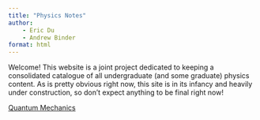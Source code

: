 ```yaml
---
title: "Physics Notes"
author:
    - Eric Du
    - Andrew Binder
format: html
---
```


Welcome! This website is a joint project dedicated to keeping a consolidated catalogue of all 
undergraduate (and some graduate) physics content. As is pretty obvious right now, this site is in its 
infancy and heavily under construction, so don't expect anything to be final right now!


<!-- - [Classical Mechanics](/classical/) -->
<!-- - [Electromagnetism](/em/) -->
[Quantum Mechanics](/qm/)
<!-- - [Thermal & Statistical Physics](/thermal/) -->
